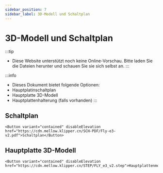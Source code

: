 ```yaml
---
sidebar_position: 7
sidebar_label: 3D-Modell und Schaltplan
---
```




# 3D-Modell und Schaltplan


:::tip
* Diese Website unterstützt noch keine Online-Vorschau. Bitte laden Sie die Dateien herunter und schauen Sie sie sich selbst an.
:::

:::info
* Dieses Dokument bietet folgende Optionen:
* Hauptplatinschaltplan
* Hauptplatte 3D-Modell
* Hauptplattenhalterung (falls vorhanden)
:::

## Schaltplan

    <Button variant="contained" disableElevation href="https://cdn.mellow.klipper.cn/SCH-PDF/Fly-e3-v2.pdf">Schaltplan</Button>


## Hauptplatte 3D-Modell

    <Button variant="contained" disableElevation href="https://cdn.mellow.klipper.cn/STEP/FLY_e3_v2.step">Hauptplattenmodell</Button>